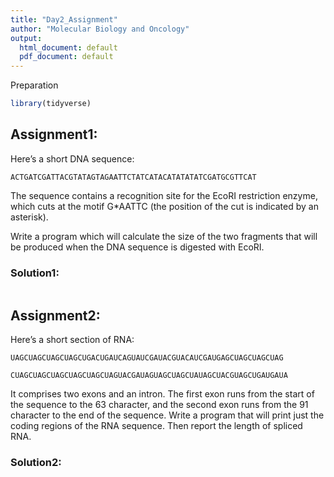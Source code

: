```yaml
---
title: "Day2_Assignment"
author: "Molecular Biology and Oncology"
output:
  html_document: default
  pdf_document: default
---
```


Preparation

```r
library(tidyverse)
```

## Assignment1:

Here's a short DNA sequence:

`ACTGATCGATTACGTATAGTAGAATTCTATCATACATATATATCGATGCGTTCAT`

The sequence contains a recognition site for the EcoRI restriction enzyme, which cuts at the motif G\*AATTC (the position of the cut is indicated by an asterisk).

Write a program which will calculate the size of the two fragments that will be produced when the DNA sequence is digested with EcoRI.

### Solution1:

```r

```

## Assignment2:

Here's a short section of RNA:

`UAGCUAGCUAGCUAGCUGACUGAUCAGUAUCGAUACGUACAUCGAUGAGCUAGCUAGCUAG`

`CUAGCUAGCUAGCUAGCUAGCUAGUACGAUAGUAGCUAGCUAUAGCUACGUAGCUGAUGAUA`

It comprises two exons and an intron. The first exon runs from the start of the sequence to the 63 character, and the second exon runs from the 91 character to the end of the sequence. Write a program that will print just the coding regions of the RNA sequence. Then report the length of spliced RNA.

### Solution2:

```r

```
